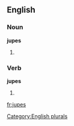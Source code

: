
==English==

===Noun===
'''jupes'''

# {{plural of |[[jupe]]}}

===Verb===
'''jupes'''

# {{third-person singular of|[[jupe]]}}

[[Category:English plurals]]

[[fr:jupes]]